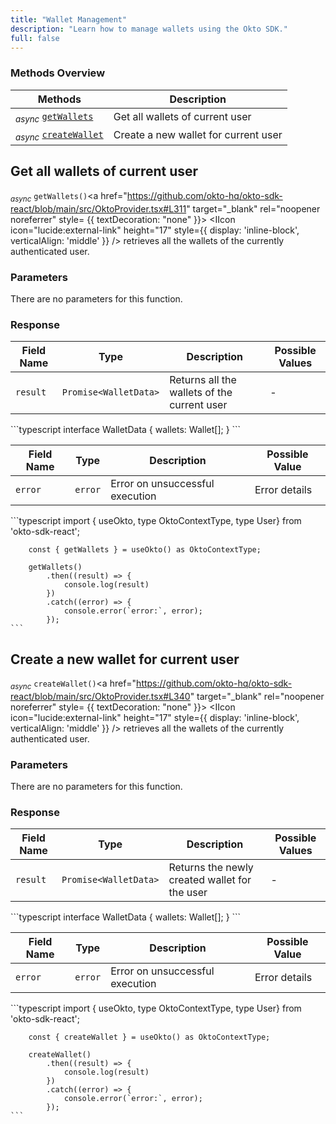 ```yaml
---
title: "Wallet Management"
description: "Learn how to manage wallets using the Okto SDK."
full: false
---
```




### Methods Overview

| Methods                                                   | Description                          |                 
|-----------------------------------------------------------|--------------------------------------|
| <sub><i>async</i></sub> [`getWallets`](#get-all-wallets-of-current-user)        | Get all wallets of current user      |
| <sub><i>async</i></sub> [`createWallet`](#create-a-new-wallet-for-current-user) | Create a new wallet for current user |

<div className="method-box">

## Get all wallets of current user

<sub><i>async</i></sub> `getWallets()`<a href="https://github.com/okto-hq/okto-sdk-react/blob/main/src/OktoProvider.tsx#L311" target="_blank" rel="noopener noreferrer" style= {{ textDecoration: "none" }}> <IIcon icon="lucide:external-link" height="17" style={{ display: 'inline-block', verticalAlign: 'middle' }} /></a> retrieves all the wallets of the currently authenticated user.

### Parameters

There are no parameters for this function.

### Response

<Callout title="Success Response">

| Field Name | Type                  | Description                                 | Possible Values |
|------------|-----------------------|---------------------------------------------|-----------------|
| `result`   | `Promise<WalletData>` | Returns all the wallets of the current user | -               |

<Accordions>
<Accordion title="Response Type">
```typescript
interface WalletData {
  wallets: Wallet[];
}
```
</Accordion>
</Accordions>
</Callout>

<Callout type="error" title="Error Response">

| Field Name | Type     | Description                                     | Possible Value|
|------------|---------------|--------------------------------------------|---------------|
| `error`    | `error`       |  Error on unsuccessful execution           | Error details |

</Callout>


<Accordions>
<Accordion title="Example">
<Tabs items={['Typescript']}>
  <Tab value="Typescript">
    ```typescript
        import { useOkto, type OktoContextType, type User} from 'okto-sdk-react';
 
        const { getWallets } = useOkto() as OktoContextType;
 
        getWallets()
            .then((result) => {
                console.log(result)
            })
            .catch((error) => {
                console.error(`error:`, error);
            });
    ```
  </Tab>
</Tabs>
</Accordion>
</Accordions>

</div>

<div className="method-box">

## Create a new wallet for current user

<sub><i>async</i></sub> `createWallet()`<a href="https://github.com/okto-hq/okto-sdk-react/blob/main/src/OktoProvider.tsx#L340" target="_blank" rel="noopener noreferrer" style= {{ textDecoration: "none" }}> <IIcon icon="lucide:external-link" height="17" style={{ display: 'inline-block', verticalAlign: 'middle' }} /></a> retrieves all the wallets of the currently authenticated user.

### Parameters

There are no parameters for this function.

### Response

<Callout title="Success Response">

| Field Name | Type                  | Description                                   | Possible Values |
|------------|-----------------------|-----------------------------------------------|-----------------|
| `result`   | `Promise<WalletData>` | Returns the newly created wallet for the user | -               |

<Accordions>
<Accordion title="Response Type">
```typescript
interface WalletData {
  wallets: Wallet[];
}
```
</Accordion>
</Accordions>

</Callout>



<Callout type="error" title="Error Response">

| Field Name | Type     | Description                                     | Possible Value|
|------------|---------------|--------------------------------------------|---------------|
| `error`    | `error`       |  Error on unsuccessful execution           | Error details |

</Callout>


<Accordions>
<Accordion title="Example">
<Tabs items={['Typescript']}>
  <Tab value="Typescript">
    ```typescript
        import { useOkto, type OktoContextType, type User} from 'okto-sdk-react';
 
        const { createWallet } = useOkto() as OktoContextType;
 
        createWallet()
            .then((result) => {
                console.log(result)
            })
            .catch((error) => {
                console.error(`error:`, error);
            });
    ```
  </Tab>
</Tabs>
</Accordion>
</Accordions>

</div>